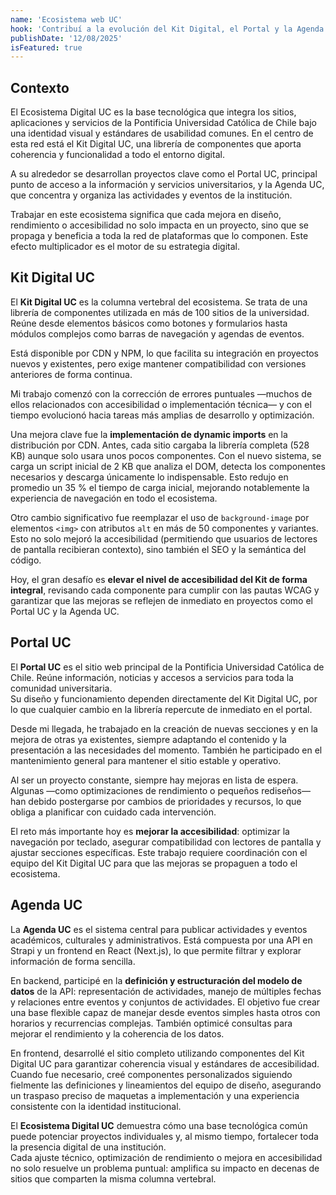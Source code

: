 ```yaml
---
name: 'Ecosistema web UC'
hook: 'Contribuí a la evolución del Kit Digital, el Portal y la Agenda UC, mejorando la accesibilidad, la usabilidad y el rendimiento del ecosistema, sin perder compatibilidad ni coherencia institucional.'
publishDate: '12/08/2025'
isFeatured: true
---
```


## Contexto

El Ecosistema Digital UC es la base tecnológica que integra los sitios, aplicaciones y servicios de la Pontificia Universidad Católica de Chile bajo una identidad visual y estándares de usabilidad comunes.
En el centro de esta red está el Kit Digital UC, una librería de componentes que aporta coherencia y funcionalidad a todo el entorno digital.

A su alrededor se desarrollan proyectos clave como el Portal UC, principal punto de acceso a la información y servicios universitarios, y la Agenda UC, que concentra y organiza las actividades y eventos de la institución.

Trabajar en este ecosistema significa que cada mejora en diseño, rendimiento o accesibilidad no solo impacta en un proyecto, sino que se propaga y beneficia a toda la red de plataformas que lo componen. Este efecto multiplicador es el motor de su estrategia digital.

## Kit Digital UC

El **Kit Digital UC** es la columna vertebral del ecosistema. Se trata de una librería de componentes utilizada en más de 100 sitios de la universidad. Reúne desde elementos básicos como botones y formularios hasta módulos complejos como barras de navegación y agendas de eventos.

Está disponible por CDN y NPM, lo que facilita su integración en proyectos nuevos y existentes, pero exige mantener compatibilidad con versiones anteriores de forma continua.

Mi trabajo comenzó con la corrección de errores puntuales —muchos de ellos relacionados con accesibilidad o implementación técnica— y con el tiempo evolucionó hacia tareas más amplias de desarrollo y optimización.

Una mejora clave fue la **implementación de dynamic imports** en la distribución por CDN. Antes, cada sitio cargaba la librería completa (528 KB) aunque solo usara unos pocos componentes. Con el nuevo sistema, se carga un script inicial de 2 KB que analiza el DOM, detecta los componentes necesarios y descarga únicamente lo indispensable. Esto redujo en promedio un 35 % el tiempo de carga inicial, mejorando notablemente la experiencia de navegación en todo el ecosistema.

Otro cambio significativo fue reemplazar el uso de `background-image` por elementos `<img>` con atributos `alt` en más de 50 componentes y variantes. Esto no solo mejoró la accesibilidad (permitiendo que usuarios de lectores de pantalla recibieran contexto), sino también el SEO y la semántica del código.

Hoy, el gran desafío es **elevar el nivel de accesibilidad del Kit de forma integral**, revisando cada componente para cumplir con las pautas WCAG y garantizar que las mejoras se reflejen de inmediato en proyectos como el Portal UC y la Agenda UC.

## Portal UC

El **Portal UC** es el sitio web principal de la Pontificia Universidad Católica de Chile. Reúne información, noticias y accesos a servicios para toda la comunidad universitaria.  
Su diseño y funcionamiento dependen directamente del Kit Digital UC, por lo que cualquier cambio en la librería repercute de inmediato en el portal.

Desde mi llegada, he trabajado en la creación de nuevas secciones y en la mejora de otras ya existentes, siempre adaptando el contenido y la presentación a las necesidades del momento. También he participado en el mantenimiento general para mantener el sitio estable y operativo.

Al ser un proyecto constante, siempre hay mejoras en lista de espera. Algunas —como optimizaciones de rendimiento o pequeños rediseños— han debido postergarse por cambios de prioridades y recursos, lo que obliga a planificar con cuidado cada intervención.

El reto más importante hoy es **mejorar la accesibilidad**: optimizar la navegación por teclado, asegurar compatibilidad con lectores de pantalla y ajustar secciones específicas. Este trabajo requiere coordinación con el equipo del Kit Digital UC para que las mejoras se propaguen a todo el ecosistema.

## Agenda UC

La **Agenda UC** es el sistema central para publicar actividades y eventos académicos, culturales y administrativos. Está compuesta por una API en Strapi y un frontend en React (Next.js), lo que permite filtrar y explorar información de forma sencilla.

En backend, participé en la **definición y estructuración del modelo de datos** de la API: representación de actividades, manejo de múltiples fechas y relaciones entre eventos y conjuntos de actividades. El objetivo fue crear una base flexible capaz de manejar desde eventos simples hasta otros con horarios y recurrencias complejas. También optimicé consultas para mejorar el rendimiento y la coherencia de los datos.

En frontend, desarrollé el sitio completo utilizando componentes del Kit Digital UC para garantizar coherencia visual y estándares de accesibilidad. Cuando fue necesario, creé componentes personalizados siguiendo fielmente las definiciones y lineamientos del equipo de diseño, asegurando un traspaso preciso de maquetas a implementación y una experiencia consistente con la identidad institucional.

El **Ecosistema Digital UC** demuestra cómo una base tecnológica común puede potenciar proyectos individuales y, al mismo tiempo, fortalecer toda la presencia digital de una institución.  
Cada ajuste técnico, optimización de rendimiento o mejora en accesibilidad no solo resuelve un problema puntual: amplifica su impacto en decenas de sitios que comparten la misma columna vertebral.
